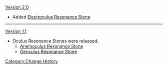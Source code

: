 [[Version 2.0]]
*Added [[Electroculus Resonance Stone]]
----
[[Version 1.1]]
*Oculus Resonance Stones were released.
**[[Anemoculus Resonance Stone]]
**[[Geoculus Resonance Stone]]
<noinclude>[[Category:Change History]]</noinclude>